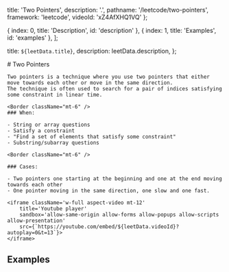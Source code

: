 
  title: 'Two Pointers',
  description: '.',
  pathname: '/leetcode/two-pointers',
  framework: 'leetcode',
  videoId: 'xZ4AfXHQ1VQ'
};

  { index: 0, title: 'Description', id: 'description' },
  { index: 1, title: 'Examples', id: 'examples' },
];

  title: `${leetData.title}`,
  description: leetData.description,
};


<Container>
  <Section id="description">
    # Two Pointers
    
    Two pointers is a technique where you use two pointers that either move towards each other or move in the same direction. 
    The technique is often used to search for a pair of indices satisfying some constraint in linear time.
    
    <Border className="mt-6" />
    ### When:

    - String or array questions
    - Satisfy a constraint
    - "Find a set of elements that satisfy some constraint"
    - Substring/subarray questions

    <Border className="mt-6" />
    
    ### Cases:

    - Two pointers one starting at the beginning and one at the end moving towards each other
    - One pointer moving in the same direction, one slow and one fast.

    <iframe className='w-full aspect-video mt-12'
        title='Youtube player'
        sandbox='allow-same-origin allow-forms allow-popups allow-scripts allow-presentation'
        src={`https://youtube.com/embed/${leetData.videoId}?autoplay=0&t=13`}>
    </iframe>
  </Section>
  <Section id="examples">

  <Border className="-translate-y-2"/>
  
  ## Examples

  </Section>
</Container>